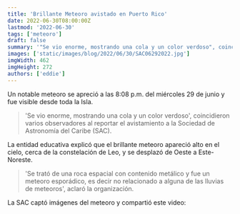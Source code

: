 ```yaml
---
title: 'Brillante Meteoro avistado en Puerto Rico'
date: 2022-06-30T08:00:00Z
lastmod: '2022-06-30'
tags: ['meteoro']
draft: false
summary: '"Se vio enorme, mostrando una cola y un color verdoso", coincidieron varios observadores al reportar el avistamiento a la Sociedad de Astronomía del Caribe (SAC).'
images: ['static/images/blog/2022/06/30/SAC06292022.jpg']
imgWidth: 462
imgHeight: 272
authors: ['eddie']
---
```


Un notable meteoro se apreció a las 8:08 p.m. del miércoles 29 de junio y fue visible desde toda la Isla.

> 'Se vio enorme, mostrando una cola y un color verdoso', coincidieron varios observadores al reportar el avistamiento a la Sociedad de Astronomía del Caribe (SAC).

La entidad educativa explicó que el brillante meteoro apareció alto en el cielo, cerca de la constelación de Leo, y se desplazó de Oeste a Este-Noreste.

> 'Se trató de una roca espacial con contenido metálico y fue un meteoro esporádico, es decir no relacionado a alguna de las lluvias de meteoros', aclaró la organización.

La SAC captó imágenes del meteoro y compartió este video:

<ResponsiveReactPlayer url="https://youtu.be/-Au3oy7xWro" />
